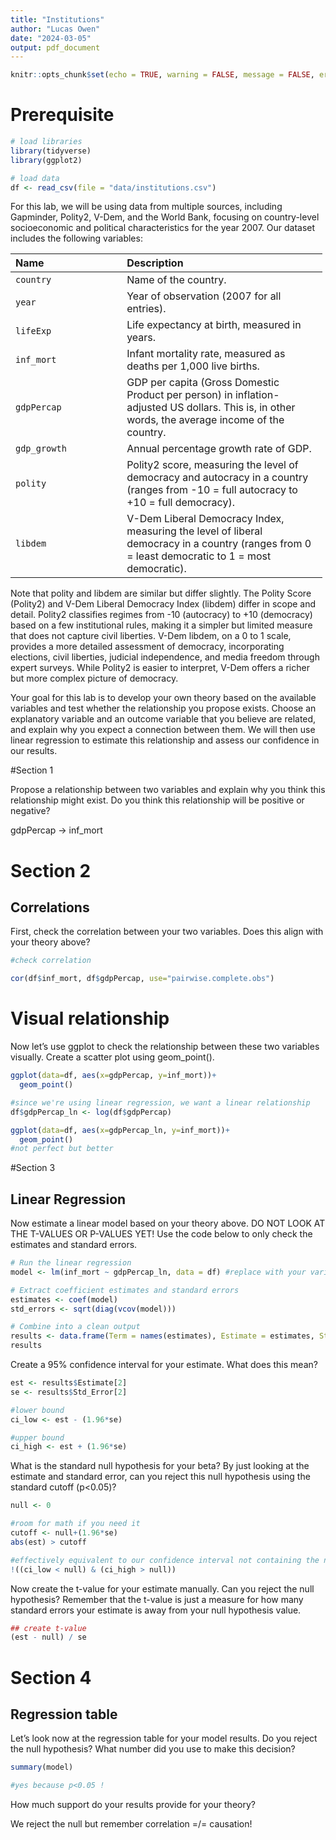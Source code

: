 ```yaml
---
title: "Institutions"
author: "Lucas Owen"
date: "2024-03-05"
output: pdf_document
---
```


```r
knitr::opts_chunk$set(echo = TRUE, warning = FALSE, message = FALSE, error = FALSE)
```

# Prerequisite
```r

# load libraries
library(tidyverse)
library(ggplot2)

# load data
df <- read_csv(file = "data/institutions.csv")
```


For this lab, we will be using data from multiple sources, including Gapminder, Polity2, V-Dem, and the World Bank, focusing on country-level socioeconomic and political characteristics for the year 2007. Our dataset includes the following variables:

 -------------------------------- ----------------------------------------------------------
 Name                             Description
 -------------------------------- ----------------------------------------------------------
 `country`                        Name of the country.
 
 `year`                           Year of observation (2007 for all entries).
 
 `lifeExp`                        Life expectancy at birth, measured in years.
 
 `inf_mort`                       Infant mortality rate, measured as deaths per 1,000 live births.
 
 `gdpPercap`                      GDP per capita (Gross Domestic Product per person) in inflation-adjusted US dollars. This is, in other words, the average income of the country.
 
 `gdp_growth`                     Annual percentage growth rate of GDP.
 
 `polity`                         Polity2 score, measuring the level of democracy and autocracy in a country 
                                  (ranges from -10 = full autocracy to +10 = full democracy).
 
 `libdem`                         V-Dem Liberal Democracy Index, measuring the level of liberal democracy in a country 
                                  (ranges from 0 = least democratic to 1 = most democratic).
 
 -------------------------------------------------------------------------------------------

Note that polity and libdem are similar but differ slightly. The Polity Score (Polity2) and V-Dem Liberal Democracy Index (libdem) differ in scope and detail. Polity2 classifies regimes from -10 (autocracy) to +10 (democracy) based on a few institutional rules, making it a simpler but limited measure that does not capture civil liberties. V-Dem libdem, on a 0 to 1 scale, provides a more detailed assessment of democracy, incorporating elections, civil liberties, judicial independence, and media freedom through expert surveys. While Polity2 is easier to interpret, V-Dem offers a richer but more complex picture of democracy.


Your goal for this lab is to develop your own theory based on the available variables and test whether the relationship you propose exists. Choose an explanatory variable and an outcome variable that you believe are related, and explain why you expect a connection between them. We will then use linear regression to estimate this relationship and assess our confidence in our results.


#Section 1

Propose a relationship between two variables and explain why you think this relationship might exist. Do you think this relationship will be positive or negative?

gdpPercap -> inf_mort


# Section 2

## Correlations

First, check the correlation between your two variables. Does this align with your theory above?

```r

#check correlation

cor(df$inf_mort, df$gdpPercap, use="pairwise.complete.obs")

```

# Visual relationship

Now let's use ggplot to check the relationship between these two variables visually. Create a scatter plot using geom_point().

```r

ggplot(data=df, aes(x=gdpPercap, y=inf_mort))+
  geom_point()

#since we're using linear regression, we want a linear relationship
df$gdpPercap_ln <- log(df$gdpPercap)

ggplot(data=df, aes(x=gdpPercap_ln, y=inf_mort))+
  geom_point()
#not perfect but better

```


#Section 3

## Linear Regression

Now estimate a linear model based on your theory above. DO NOT LOOK AT THE T-VALUES OR P-VALUES YET! Use the code below to only check the estimates and standard errors.

```r

# Run the linear regression
model <- lm(inf_mort ~ gdpPercap_ln, data = df) #replace with your variables

# Extract coefficient estimates and standard errors
estimates <- coef(model)
std_errors <- sqrt(diag(vcov(model)))

# Combine into a clean output
results <- data.frame(Term = names(estimates), Estimate = estimates, Std_Error = std_errors)
results

```


Create a 95% confidence interval for your estimate. What does this mean?

```r

est <- results$Estimate[2]
se <- results$Std_Error[2]

#lower bound
ci_low <- est - (1.96*se)

#upper bound
ci_high <- est + (1.96*se)


```


What is the standard null hypothesis for your beta? By just looking at the estimate and standard error, can you reject this null hypothesis using the standard cutoff (p<0.05)?

```r
null <- 0

#room for math if you need it
cutoff <- null+(1.96*se)
abs(est) > cutoff

#effectively equivalent to our confidence interval not containing the null hypothesis value
!((ci_low < null) & (ci_high > null))

```


Now create the t-value for your estimate manually. Can you reject the null hypothesis? Remember that the t-value is just a measure for how many standard errors your estimate is away from your null hypothesis value.

```r

## create t-value
(est - null) / se


```


# Section 4

## Regression table

Let's look now at the regression table for your model results. Do you reject the null hypothesis? What number did you use to make this decision?

```r

summary(model)

#yes because p<0.05 !

```


How much support do your results provide for your theory?

We reject the null but remember correlation =/= causation!


